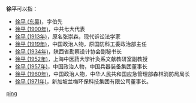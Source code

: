 '''徐平'''可以指：
* [[徐平_(东吴)|徐平 (东吴)]]，字伯先
* [[徐平_(1900年)|徐平 (1900年)]]，中共七大代表
* [[徐平_(1913年)|徐平 (1913年)]]，原名张崇森，现代诉讼法学家
* [[徐平_(1919年)|徐平 (1919年)]]，中国政治人物，原国防科工委政治部主任
* [[徐平_(1934年)|徐平 (1934年)]]，陕西省勘察设计协会副秘书长
* [[徐平_(1952年)|徐平 (1952年)]]，上海中医药大学针灸系文献教研室副教授
* [[徐平_(1957年)|徐平 (1957年)]]，中国政治人物，中国兵器装备集团董事长
* [[徐平_(1960年)|徐平 (1960年)]]，中国政治人物，中华人民共和国应急管理部森林消防局局长
* [[徐平_(1971年)|徐平 (1971年)]]，新加坡兰梅环保科技集团有限公司董事长。

{{disambig}}

[[Category:二字徐姓人名消歧义|ping]]
